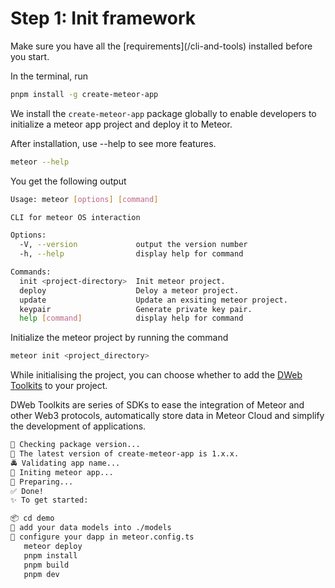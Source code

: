
# Step 1: Init framework

<Callout type="warning">
  Make sure you have all the [requirements](/cli-and-tools) installed before you
  start.
</Callout>

In the terminal, run

```bash
pnpm install -g create-meteor-app
```

We install the `create-meteor-app` package globally to enable developers to initialize a meteor app project and deploy it to Meteor.

After installation, use --help to see more features.

```bash
meteor --help
```

You get the following output

```sh
Usage: meteor [options] [command]

CLI for meteor OS interaction

Options:
  -V, --version             output the version number
  -h, --help                display help for command

Commands:
  init <project-directory>  Init meteor project.
  deploy                    Deloy a meteor project.
  update                    Update an exsiting meteor project.
  keypair                   Generate private key pair.
  help [command]            display help for command
```

Initialize the meteor project by running the command

```javascript
meteor init <project_directory>
```

While initialising the project, you can choose whether to add the [DWeb Toolkits](/sdk/dweb-toolkits) to your project.

<Callout type="info">
  DWeb Toolkits are series of SDKs to ease the integration of Meteor and
  other Web3 protocols, automatically store data in Meteor Cloud and simplify
  the development of applications.
</Callout>

```sh
🚧 Checking package version...
🚥 The latest version of create-meteor-app is 1.x.x.
🚔 Validating app name...
🚎 Initing meteor app...
🛟 Preparing...
✅ Done!
✨ To get started:

📦 cd demo
🔧 add your data models into ./models
🔧 configure your dapp in meteor.config.ts
   meteor deploy
   pnpm install
   pnpm build
   pnpm dev
```
